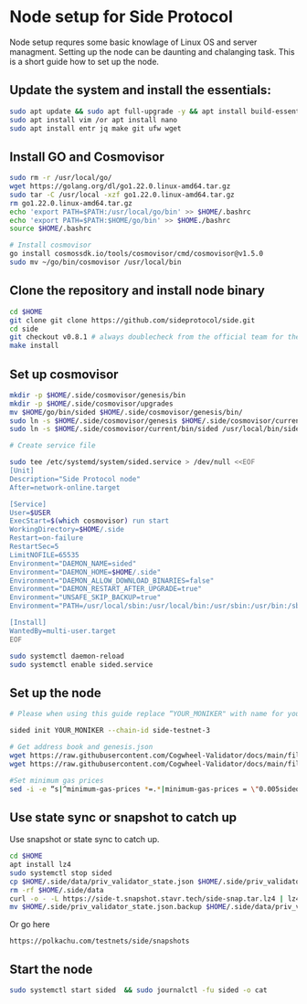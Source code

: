 # Node setup for Side Protocol

Node setup requres some basic knowlage of Linux OS and server managment. Setting up the node
can be daunting and chalanging task. This is a short guide how to set up the node.

## Update the system and install the essentials:

```bash
sudo apt update && sudo apt full-upgrade -y && apt install build-essential 
sudo apt install vim /or apt install nano 
sudo apt install entr jq make git ufw wget 
```

## Install GO and Cosmovisor

```bash
sudo rm -r /usr/local/go/
wget https://golang.org/dl/go1.22.0.linux-amd64.tar.gz
sudo tar -C /usr/local -xzf go1.22.0.linux-amd64.tar.gz
rm go1.22.0.linux-amd64.tar.gz
echo 'export PATH=$PATH:/usr/local/go/bin' >> $HOME/.bashrc
echo 'export PATH=$PATH:$HOME/go/bin' >> $HOME./bashrc
source $HOME/.bashrc

# Install cosmovisor
go install cosmossdk.io/tools/cosmovisor/cmd/cosmovisor@v1.5.0
sudo mv ~/go/bin/cosmovisor /usr/local/bin
```

## Clone the repository and install node binary

```bash
cd $HOME 
git clone git clone https://github.com/sideprotocol/side.git
cd side 
git checkout v0.8.1 # always doublecheck from the official team for the right version
make install
```

## Set up cosmovisor

```bash 
mkdir -p $HOME/.side/cosmovisor/genesis/bin
mkdir -p $HOME/.side/cosmovisor/upgrades
mv $HOME/go/bin/sided $HOME/.side/cosmovisor/genesis/bin/
sudo ln -s $HOME/.side/cosmovisor/genesis $HOME/.side/cosmovisor/current -f
sudo ln -s $HOME/.side/cosmovisor/current/bin/sided /usr/local/bin/sided -f

# Create service file

sudo tee /etc/systemd/system/sided.service > /dev/null <<EOF
[Unit]
Description="Side Protocol node"
After=network-online.target

[Service]
User=$USER
ExecStart=$(which cosmovisor) run start
WorkingDirectory=$HOME/.side
Restart=on-failure 
RestartSec=5
LimitNOFILE=65535
Environment="DAEMON_NAME=sided"
Environment="DAEMON_HOME=$HOME/.side"
Environment="DAEMON_ALLOW_DOWNLOAD_BINARIES=false"
Environment="DAEMON_RESTART_AFTER_UPGRADE=true"
Environment="UNSAFE_SKIP_BACKUP=true"
Environment="PATH=/usr/local/sbin:/usr/local/bin:/usr/sbin:/usr/bin:/sbin:/bin:/usr/games:/usr/local/games:/snap/bin:$HOME/.side/cosmovisor/current/bin"

[Install]
WantedBy=multi-user.target
EOF

sudo systemctl daemon-reload
sudo systemctl enable sided.service
```

## Set up the node 

```bash
# Please when using this guide replace “YOUR_MONIKER" with name for your node.

sided init YOUR_MONIKER --chain-id side-testnet-3 

# Get address book and genesis.json
wget https://raw.githubusercontent.com/Cogwheel-Validator/docs/main/files/side-testnet/genesis.json -O $HOME/.side/config/genesis.json
wget https://raw.githubusercontent.com/Cogwheel-Validator/docs/main/files/side-testnet/addrbook.json -O $HOME/.side/config/addrbook.json

#Set minimum gas prices
sed -i -e “s|^minimum-gas-prices *=.*|minimum-gas-prices = \"0.005sideo\"|" $HOME/.side/config/app.toml
```

## Use state sync or snapshot to catch up

Use snapshot or state sync to catch up.

``` bash filename=Stavr
cd $HOME
apt install lz4
sudo systemctl stop sided
cp $HOME/.side/data/priv_validator_state.json $HOME/.side/priv_validator_state.json.backup
rm -rf $HOME/.side/data
curl -o - -L https://side-t.snapshot.stavr.tech/side-snap.tar.lz4 | lz4 -c -d - | tar -x -C $HOME/.side --strip-components 2
mv $HOME/.side/priv_validator_state.json.backup $HOME/.side/data/priv_validator_state.json
```

Or go here

```
https://polkachu.com/testnets/side/snapshots

```

## Start the node

```bash
sudo systemctl start sided  && sudo journalctl -fu sided -o cat
```